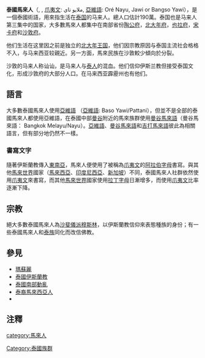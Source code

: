 {{Infobox ethnic group|group=泰國馬來人 <br><small> ไทยเชื้อสายมลายู<br> ملايو تاي <br>''Orang Melayu Thai'' <br> ''Oré Jawi''<ref>{{Cite journal |author=Pierre Le Roux |title=To Be or Not to Be…: The Cultural Identity of the Jawi (Thailand) |journal=Asian Folklore Studies |volume=57 |year=1998 |page=245}}</ref></small><br /><small>''Bangso Yawi''</small>
|image=[[Image:นายกรัฐมนตรี_มอบบ้านตามโครงการแก้ไขปัญหาความเดือดร้อนท_-_Flickr_-_Abhisit_Vejjajiva_(9).jpg|center]]
|caption=[[陶公府|陶公府]]的馬來族女孩
|total = 190萬
|total_year = 2006
|total_source = 估計
|total_ref = <ref>{{Cite web |url=http://lcweb2.loc.gov/cgi-bin/query/r?frd%2Fcstdy%3A%40field%28DOCID+th0052%29 |title=存档副本 |access-date=2019-11-05 |archive-url=https://web.archive.org/web/20130207215244/http://www.dol.govt.nz/publications/research/population-movement-pacific-perspective-future-prospects/05.asp |archive-date=2013-02-07 |dead-url=yes }}</ref>
|popplace={{flagicon|Thailand}} [[泰國|泰國]] （大部分分佈在[[泰國南部三府|泰南地區]]） <br> {{flagicon|Malaysia}} [[馬來西亞|馬來西亞]] （[[吉蘭丹|吉蘭丹]]、[[吉打|吉打]]和[[玻璃市|玻璃市]]）
|langs=[[泰語|泰語]]、[[亞維語|亞維語]]、[[吉打馬來語|吉打馬來語]]、[[曼谷馬來語|曼谷馬來語]]
|rels=[[遜尼派|遜尼派]][[伊斯蘭教|伊斯蘭教]]<br><small>少數： [[什葉派|什葉派]][[伊斯蘭教|伊斯蘭教]]（[[吉打|吉打]]）</small>
|related= [[馬來西亞馬來人|馬來西亞馬來人]]、[[汶萊馬來人|汶萊馬來人]]、[[馬來人|馬來人]]
}}
'''泰國馬來人'''（{{lang-ms|Orang Melayu Thai}}, {{lang-th|ไทยเชื้อสายมลายู}}, [[爪夷文|爪夷文]]: ملايو تاي, [[亞維語|亞維語]]: Oré Nayu, Jawi or Bangso Yawi），是一個泰國術語，用來指生活在[[泰国|泰国]]的马来人。總人口估計190萬。泰国也是马来人第三集中的国家，大多數馬來人都集中在南部省份[[陶公府|陶公府]]，[[北大年府|北大年府]]，[[也拉府|也拉府]]，[[宋卡府|宋卡府]]和[[沙敦府|沙敦府]]。

他们生活在这里因之前是独立的[[北大年王国|北大年王国]]，他们因宗教原因与泰国主流社会格格不入，与马来西亚较親近。另一方面，馬來民族在沙敦較少傾向於分裂。

沙敦的马来人称讪讪，是马来人与[[泰人|泰人]]的混血。他们信仰伊斯兰教但接受泰国文化，形成沙敦府的大部分人口。在马来西亚霹靂州也有他们。

== 語言 ==
大多數泰國馬來人使用[[亞維語|亞維語]] （[[亞維語|亞維語]]: Baso Yawi/Pattani），但並不是全部的泰國馬來人都使用亞維語，在泰國中部[[曼谷|曼谷]]附近的馬來族群使用[[曼谷馬來語|曼谷馬來語]]（曼谷馬來語： Bangkok Melayu/Nayu）。[[亞維語|亞維語]]、[[曼谷馬來語|曼谷馬來語]]和[[吉打馬來語|吉打馬來語]]彼此為相關語言，但有部分地仍然不一樣。
=== 書寫文字 ===
隨著伊斯蘭教傳入[[東南亞|東南亞]]，馬來人便使用了被稱為[[爪夷文|爪夷文]]的[[阿拉伯字母|阿拉伯字母]]書寫。與其他[[馬來世界|馬來世界]]國家（[[馬來西亞|馬來西亞]]、[[印度尼西亞|印度尼西亞]]、[[新加坡|新加坡]]）不同，泰國馬來人社群依然使用[[爪夷文|爪夷文]]來書寫，而其他[[馬來世界|馬來世界]]國家使用[[拉丁字母|拉丁字母]]日漸增多，而使用[[爪夷文|爪夷文]]比率逐漸下降。

== 宗教 ==
絕大多數泰國馬來人為[[沙斐儀派|沙斐儀派]][[穆斯林|穆斯林]]，以伊斯蘭教信仰來表態種族的身份；有一些泰國馬來人和[[泰族|泰族]]同化而改信佛教。
== 參見 ==
*[[瑪蘇麗|瑪蘇麗]]
*[[泰國伊斯蘭教|泰國伊斯蘭教]]
*[[泰國南部動亂|泰國南部動亂]]
*[[泰裔馬來西亞人|泰裔馬來西亞人]]
*{{link-en|宋卡蘇丹國|Singgora Sultanate}}
{{泰國民族}}
{{各国马来人}}

== 注釋 ==
[[Category:泰國族群|Category:泰國族群]]
[[category:馬來人|category:馬來人]]
